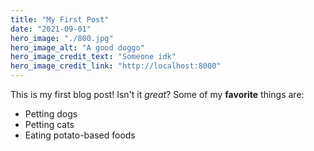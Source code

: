 ```yaml
---
title: "My First Post"
date: "2021-09-01"
hero_image: "./800.jpg"
hero_image_alt: "A good doggo"
hero_image_credit_text: "Someone idk"
hero_image_credit_link: "http://localhost:8000"
---
```

This is my first blog post! Isn't it *great*?
Some of my **favorite** things are:
* Petting dogs
* Petting cats
* Eating potato-based foods